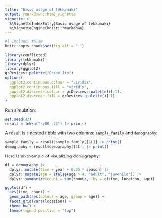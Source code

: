 ```yaml
---
title: "Basic usage of tekkamaki"
output: rmarkdown::html_vignette
vignette: >
  %\VignetteIndexEntry{Basic usage of tekkamaki}
  %\VignetteEngine{knitr::rmarkdown}
---
```


```r
#| include: false
knitr::opts_chunk$set(fig.alt = " ")
```

```r
library(conflicted)
library(tekkamaki)
library(dplyr)
library(ggplot2)
grDevices::palette("Okabe-Ito")
options(
  ggplot2.continuous.colour = "viridis",
  ggplot2.continuous.fill = "viridis",
  ggplot2.discrete.colour = grDevices::palette()[-1],
  ggplot2.discrete.fill = grDevices::palette()[-1]
)
```

Run simulation:

```r
set.seed(42)
result = tekka("-y80 -l3") |> print()
```

A result is a nested tibble with two columns: `sample_family` and `demography`:

```r
sample_family = result$sample_family[[1L]] |> print()
demography = result$demography[[1L]] |> print()
```

Here is an example of visualizing demography:

```r
df = demography |>
  dplyr::mutate(time = year + 0.25 * season) |>
  dplyr::mutate(age = ifelse(age > 4, "adult", "juvenile")) |>
  dplyr::summarize(count = sum(count), .by = c(time, location, age))

ggplot(df) +
  aes(time, count) +
  geom_path(aes(colour = age, group = age)) +
  facet_grid(vars(location)) +
  theme_bw() +
  theme(legend.position = "top")
```
